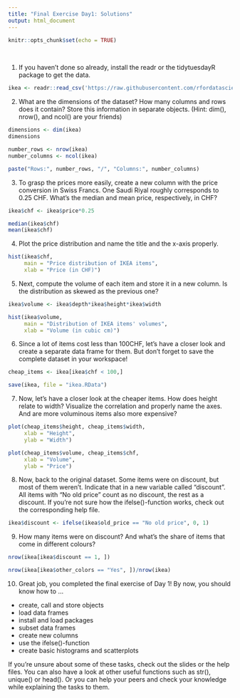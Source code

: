 ```yaml
---
title: "Final Exercise Day1: Solutions"
output: html_document
---
```


```r
knitr::opts_chunk$set(echo = TRUE)
```

<br>

1. If you haven't done so already, install the readr or the tidytuesdayR package to get the data.

```r
ikea <- readr::read_csv('https://raw.githubusercontent.com/rfordatascience/tidytuesday/master/data/2020/2020-11-03/ikea.csv')
```

2. What are the dimensions of the dataset? How many columns and rows does it contain? Store this information in separate objects. (Hint: dim(), nrow(), and ncol() are your friends)

```r
dimensions <- dim(ikea)
dimensions

number_rows <- nrow(ikea)
number_columns <- ncol(ikea)

paste("Rows:", number_rows, "/", "Columns:", number_columns)
```

3. To grasp the prices more easily, create a new column with the price conversion in Swiss Francs. One Saudi Riyal roughly corresponds to 0.25 CHF. What's the median and mean price, respectively, in CHF?


```r
ikea$chf <- ikea$price*0.25

median(ikea$chf)
mean(ikea$chf)
```

4. Plot the price distribution and name the title and the x-axis properly.

```r
hist(ikea$chf,
     main = "Price distribution of IKEA items",
     xlab = "Price (in CHF)")
```

5. Next, compute the volume of each item and store it in a new column. Is the distribution as skewed as the previous one?

```r
ikea$volume <- ikea$depth*ikea$height*ikea$width

hist(ikea$volume,
     main = "Distribution of IKEA items' volumes",
     xlab = "Volume (in cubic cm)")
```

6. Since a lot of items cost less than 100CHF, let's have a closer look and create a separate data frame for them. But don't forget to save the complete dataset in your workspace!

```r
cheap_items <- ikea[ikea$chf < 100,]

save(ikea, file = "ikea.RData")
```

7. Now, let's have a closer look at the cheaper items. How does height relate to width? Visualize the correlation and properly name the axes. And are more voluminous items also more expensive?

```r
plot(cheap_items$height, cheap_items$width, 
     xlab = "Height",
     ylab = "Width")
```

```r
plot(cheap_items$volume, cheap_items$chf,
     xlab = "Volume",
     ylab = "Price")
```

8. Now, back to the original dataset. Some items were on discount, but most of them weren't. Indicate that in a new variable called "discount". All items with "No old price" count as no discount, the rest as a discount. If you're not sure how the ifelse()-function works, check out the corresponding help file.

```r
ikea$discount <- ifelse(ikea$old_price == "No old price", 0, 1)
```

9. How many items were on discount? And what's the share of items that come in different colours?

```r
nrow(ikea[ikea$discount == 1, ])

nrow(ikea[ikea$other_colors == "Yes", ])/nrow(ikea)
```


10. Great job, you completed the final exercise of Day 1! By now, you should know how to ...

- create, call and store objects
- load data frames
- install and load packages
- subset data frames
- create new columns
- use the ifelse()-function
- create basic histograms and scatterplots

If you're unsure about some of these tasks, check out the slides or the help files. You can also have a look at other useful functions such as str(), unique() or head(). Or you can help your peers and check your knowledge while explaining the tasks to them. 